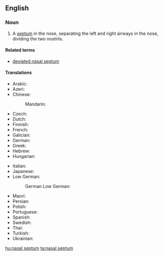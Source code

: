==English==
{{wikipedia}}
===Noun===
{{en-noun|head=[[nasal]] [[septum]]|nasal septa|nasal septums}}

# {{context|anatomy|lang=en}} A [[septum]] in the nose, separating the left and right airways in the nose, dividing the two nostrils.

====Related terms====
* [[deviated nasal septum]]

====Translations====
{{trans-top|septum in the nose}}
* Arabic: {{t|ar|حاجز الأنف|sc=Arab}}
* Azeri: {{t|az|burun arakəsmə sümüyü}}
* Chinese:
*: Mandarin: {{t+|cmn|鼻中隔|tr=bízhōnggé|sc=Hani}}
* Czech: {{t|cs|nosní přepážka|f}}
* Dutch: {{t|nl|neustussenschot|n}}
* Finnish: {{t|fi|nenän_väliseinä}}
* French: {{t+|fr|cloison|f}}
* Galician: {{t|gl|tabique nasal|m}}
* German: {{t|de|Nasenscheidewand|f}}
* Greek: {{t|el|ρινικό διάφραγμα|n|tr=rinikó diáfragma|sc=Grek}}
* Hebrew: {{t|he|מחיצת האף|sc=Hebr}}
* Hungarian: {{t+|hu|orrsövény}}
{{trans-mid}}
* Italian: {{t|it|setto|m}}
* Japanese: {{t|ja|鼻中隔|tr=bichūkaku|sc=Jpan}}
* Low German:
*: German Low German: {{t|nds-de|neestwüschenwand}}
* Maori: {{t|mi|taunga}}
* Persian: {{t|fa|تیغه بینی|sc=fa-Arab}}
* Polish: {{t+|pl|przegroda nosowa}}
* Portuguese: {{t|pt|septo nasal|m}}
* Spanish: {{t+|es|tabique nasal|m}}
* Swedish: {{t|sv|nässkiljevägg|c}}
* Thai: {{t|th|ผนังกั้นโพรงจมูก|tr=P̄hnạng kận phorng cmūk|sc=Thai}}
* Turkish: {{t|tr|burun bölmesi}}
* Ukrainian: {{t|uk|носова перетинка|tr=nosova peretinka|sc=Cyrl}}
{{trans-bottom}}

[[hu:nasal septum]]
[[ta:nasal septum]]